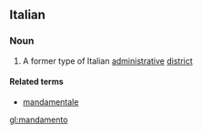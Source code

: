 ==Italian==
===Noun===
{{it-noun|mandament|m|o|i}}
# A former type of Italian [[administrative]] [[district]]
====Related terms====
*[[mandamentale]]

[[gl:mandamento]]